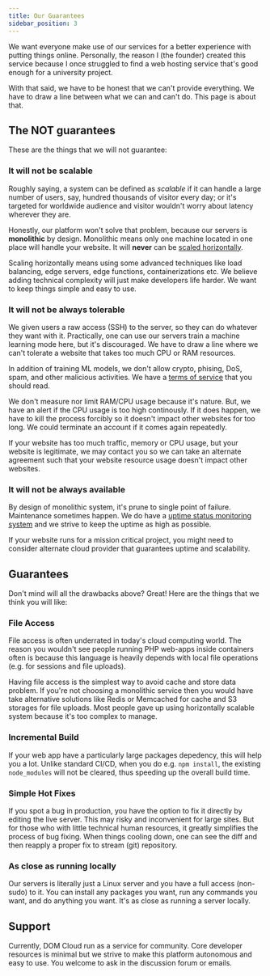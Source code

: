 ```yaml
---
title: Our Guarantees
sidebar_position: 3
---
```


We want everyone make use of our services for a better experience with putting things online. Personally, the reason I (the founder) created this service because I once struggled to find a web hosting service that's good enough for a university project.

With that said, we have to be honest that we can't provide everything. We have to draw a line between what we can and can't do. This page is about that.

## The NOT guarantees

These are the things that we will not guarantee:

### It will not be scalable

Roughly saying, a system can be defined as *scalable* if it can handle a large number of users, say, hundred thousands of visitor every day; or it's targeted for worldwide audience and visitor wouldn't worry about latency wherever they are.

Honestly, our platform won't solve that problem, because our servers is **monolithic** by design. Monolithic means only one machine located in one place will handle your website. It will **never** can be [scaled horizontally](https://www.mongodb.com/basics/horizontal-vs-vertical-scaling#what-is-horizontal-scaling).

Scaling horizontally means using some advanced techniques like load balancing, edge servers, edge functions, containerizations etc. We believe adding technical complexity will just make developers life harder. We want to keep things simple and easy to use.

### It will not be always tolerable

We given users a raw access (SSH) to the server, so they can do whatever they want with it. Practically, one can use our servers train a machine learning mode here, but it's discouraged. We have to draw a line where we can't tolerate a website that takes too much CPU or RAM resources.

In addition of training ML models, we don't allow crypto, phising, DoS, spam, and other malicious activities. We have a [terms of service](/service) that you should read.

We don't measure nor limit RAM/CPU usage because it's nature. But, we have an alert if the CPU usage is too high continously. If it does happen, we have to kill the process forcibly so it doesn't impact other websites for too long. We could terminate an account if it comes again repeatedly.

If your website has too much traffic, memory or CPU usage, but your website is legitimate, we may contact you so we can take an alternate agreement such that your website resource usage doesn't impact other websites.

### It will not be always available

By design of monolithic system, it's prune to single point of failure. Maintenance sometimes happen. We do have a [uptime status monitoring system](https://stats.uptimerobot.com/AA77Xt9Jx8) and we strive to keep the uptime as high as possible.

If your website runs for a mission critical project, you might need to consider alternate cloud provider that guarantees uptime and scalability.

## Guarantees

Don't mind will all the drawbacks above? Great! Here are the things that we think you will like:

### File Access

File access is often underrated in today's cloud computing world. The reason you wouldn't see people running PHP web-apps inside containers often is because this language is heavily depends with local file operations (e.g. for sessions and file uploads). 

Having file access is the simplest way to avoid cache and store data problem. If you're not choosing a monolithic service then you would have take alternative solutions like Redis or Memcached for cache and S3 storages for file uploads. Most people gave up using horizontally scalable system because it's too complex to manage.

### Incremental Build

If your web app have a particularly large packages depedency, this will help you a lot. Unlike standard CI/CD, when you do e.g. `npm install`, the existing `node_modules` will not be cleared, thus speeding up the overall build time.

### Simple Hot Fixes

If you spot a bug in production, you have the option to fix it directly by editing the live server. This may risky and inconvenient for large sites. But for those who with little technical human resources, it greatly simplifies the process of bug fixing. When things cooling down, one can see the diff and then reapply a proper fix to stream (git) repository.

### As close as running locally

Our servers is literally just a Linux server and you have a full access (non-sudo) to it. You can install any packages you want, run any commands you want, and do anything you want. It's as close as running a server locally.

## Support

Currently, DOM Cloud run as a service for community. Core developer resources is minimal but we strive to make this platform autonomous and easy to use. You welcome to ask in the discussion forum or emails.
